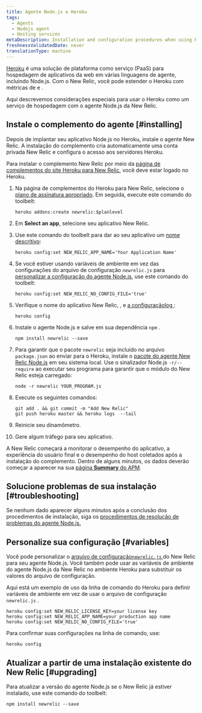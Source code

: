 ```yaml
---
title: Agente Node.js e Heroku
tags:
  - Agents
  - Nodejs agent
  - Hosting services
metaDescription: Installation and configuration procedures when using Heroku as a hosting service with New Relic's Node.js agent.
freshnessValidatedDate: never
translationType: machine
---
```


[Heroku](https://devcenter.heroku.com/articles/newrelic) é uma solução de plataforma como serviço (PaaS) para hospedagem de aplicativos da web em várias linguagens de agente, incluindo Node.js. Com o New Relic, você pode estender o Heroku com métricas de [<InlinePopover type="apm"/>](/docs/apm/new-relic-apm)e [<InlinePopover type="browser"/>](/docs/browser/new-relic-browser).

Aqui descrevemos considerações especiais para usar o Heroku como um serviço de hospedagem com o agente Node.js da New Relic.

## Instale o complemento do agente [#installing]

Depois de implantar seu aplicativo Node.js no Heroku, instale o agente New Relic. A instalação do complemento cria automaticamente uma conta privada New Relic e configura o acesso aos servidores Heroku.

Para instalar o complemento New Relic por meio da [página de complementos do site Heroku para New Relic](https://addons.heroku.com/newrelic), você deve estar logado no Heroku.

1. Na página de complementos do Heroku para New Relic, selecione o [plano de assinatura apropriado](https://elements.heroku.com/addons/newrelic#pricing). Em seguida, execute este comando do toolbelt:

   ```shell
   heroku addons:create newrelic:$planlevel
   ```

2. Em <DoNotTranslate>**Select an app**</DoNotTranslate>, selecione seu aplicativo New Relic.

3. Use este comando do toolbelt para dar ao seu aplicativo um [nome descritivo](/docs/apm/new-relic-apm/installation-configuration/name-your-application):

   ```shell
   heroku config:set NEW_RELIC_APP_NAME='Your Application Name'
   ```

4. Se você estiver usando variáveis de ambiente em vez das configurações do arquivo de configuração `newrelic.js` para [personalizar a configuração do agente Node.js](#variables), use este comando do toolbelt:

   ```shell
   heroku config:set NEW_RELIC_NO_CONFIG_FILE='true'
   ```

5. Verifique o nome do aplicativo New Relic, <InlinePopover type="licenseKey"/>, e [a configuraçãolog ](/docs/agents/nodejs-agent/installation-configuration/nodejs-agent-configuration#logging_config):

   ```shell
   heroku config
   ```

6. Instale o agente Node.js e salve em sua dependência `npm` .

   ```shell
   npm install newrelic --save
   ```

7. Para garantir que o pacote `newrelic` seja incluído no arquivo `package.json` ao enviar para o Heroku, instale o [pacote do agente New Relic Node.js](/docs/agents/nodejs-agent/installation-configuration/installing-maintaining-nodejs) em seu sistema local. Use o sinalizador Node.js `-r/--require` ao executar seu programa para garantir que o módulo do New Relic esteja carregado:

   ```shell
   node -r newrelic YOUR_PROGRAM.js
   ```

8. Execute os seguintes comandos:

   ```shell
   git add . && git commit -m "Add New Relic"
   git push heroku master && heroku logs  --tail
   ```

9. Reinicie seu dinamômetro.

10. Gere algum tráfego para seu aplicativo.

A New Relic começará a monitorar o desempenho do aplicativo, a experiência do usuário final e o desempenho do host coletados após a instalação do complemento. Dentro de alguns minutos, os dados deverão começar a aparecer na sua [página <DoNotTranslate>**Summary**</DoNotTranslate> do APM](/docs/apm/applications-menu/monitoring/apm-overview-page).

## Solucione problemas de sua instalação [#troubleshooting]

Se nenhum dado aparecer alguns minutos após a conclusão dos procedimentos de instalação, siga os [procedimentos de resolução de problemas do agente Node.js.](/docs/agents/nodejs-agent/troubleshooting/troubleshooting-your-nodejs-installation)

## Personalize sua configuração [#variables]

Você pode personalizar o [arquivo de configuração`newrelic.js` ](/docs/agents/nodejs-agent/installation-configuration/nodejs-agent-configuration#methods-and-precedence)do New Relic para seu agente Node.js. Você também pode usar as variáveis de ambiente do agente Node.js da New Relic no ambiente Heroku para substituir os valores do arquivo de configuração.

Aqui está um exemplo de uso da linha de comando do Heroku para definir variáveis de ambiente em vez de usar o arquivo de configuração `newrelic.js` .

```shell
heroku config:set NEW_RELIC_LICENSE_KEY=your license key
heroku config:set NEW_RELIC_APP_NAME=your production app name
heroku config:set NEW_RELIC_NO_CONFIG_FILE='true'
```

Para confirmar suas configurações na linha de comando, use:

```shell
heroku config
```

## Atualizar a partir de uma instalação existente do New Relic [#upgrading]

Para atualizar a versão do agente Node.js se o New Relic já estiver instalado, use este comando do toolbelt:

```shell
npm install newrelic --save
```
